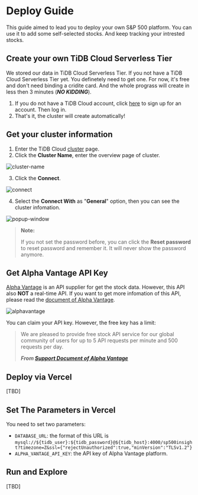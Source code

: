 # Deploy Guide

This guide aimed to lead you to deploy your own S&P 500 platform. You can use it to add some self-selected stocks. And keep tracking your intrested stocks.

## Create your own TiDB Cloud Serverless Tier

We stored our data in TiDB Cloud Serverless Tier. If you not have a TiDB Cloud Serverless Tier yet. You definetely need to get one. For now, it's free and don't need binding a cridite card. And the whole prograss will create in less then 3 minutes (***NO KIDDING***).

1. If you do not have a TiDB Cloud account, click [here](https://tidbcloud.com/free-trial) to sign up for an account. Then log in.
2. That's it, the cluster will create automatically!

## Get your cluster information

1. Enter the TiDB Cloud [cluster](https://tidbcloud.com/console/clusters) page.
2. Click the **Cluster Name**, enter the overview page of cluster.

![cluster-name](/cluster-name.png)

3. Click the **Connect**.

![connect](/connect.png)

4. Select the **Connect With** as "**General**" option, then you can see the cluster infomation.

![popup-window](/popup-window.png)

> **Note:**
>
> If you not set the password before, you can click the **Reset password** to reset password and remember it. It will never show the password anymore.

## Get Alpha Vantage API Key

[Alpha Vantage](https://www.alphavantage.co/) is an API supplier for get the stock data. However, this API also **NOT** a real-time API. If you want to get more infomation of this API, please read the [document of Alpha Vantage](https://www.alphavantage.co/documentation/).

![alphavantage](/alphavantage.png)

You can claim your API key. However, the free key has a limit:

> We are pleased to provide free stock API service for our global community of users for up to 5 API requests per minute and 500 requests per day.
>
> ***From [Support Document of Alpha Vantage](https://www.alphavantage.co/support/#support)***

## Deploy via Vercel

[TBD]

## Set The Parameters in Vercel

You need to set two parameters:

- `DATABASE_URL`: the format of this URL is `mysql://${tidb_user}:${tidb_password}@${tidb_host}:4000/sp500insight?timezone=Z&ssl={"rejectUnauthorized":true,"minVersion":"TLSv1.2"}`
- `ALPHA_VANTAGE_API_KEY`: the API key of Alpha Vantage platform.

## Run and Explore

[TBD]


